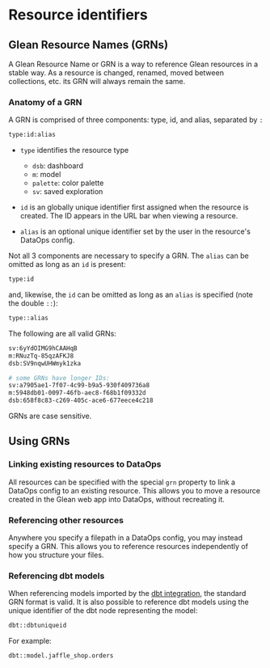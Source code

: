 # Resource identifiers

## Glean Resource Names (GRNs)

A Glean Resource Name or GRN is a way to reference Glean resources in a stable way.
As a resource is changed, renamed, moved between collections, etc. its GRN will
always remain the same.

### Anatomy of a GRN

A GRN is comprised of three components: type, id, and alias, separated by `:`

```bash
type:id:alias
```

- `type` identifies the resource type

  - `dsb`: dashboard
  - `m`: model
  - `palette`: color palette
  - `sv`: saved exploration

- `id` is an globally unique identifier first assigned when the resource
  is created. The ID appears in the URL bar when viewing a resource.

- `alias` is an optional unique identifier set by the user in the resource's DataOps config.

Not all 3 components are necessary to specify a GRN. The `alias` can be omitted as long as an `id` is present:

```bash
type:id
```

and, likewise, the `id` can be omitted as long as an `alias` is specified (note the double `::`):

```bash
type::alias
```

The following are all valid GRNs:

```bash
sv:6yYdOIMG9hCAAHqB
m:RNuzTq-85qzAFKJ8
dsb:SV9nqwUHWmyk1zka

# some GRNs have longer IDs:
sv:a7905ae1-7f07-4c99-b9a5-930f409736a8
m:5948db01-0097-46fb-aec8-f68b1f09332d
dsb:658f8c83-c269-405c-ace6-677eece4c218
```

GRNs are case sensitive.

## Using GRNs

### Linking existing resources to DataOps

All resources can be specified with the special `grn` property to link a DataOps
config to an existing resource. This allows you to move a resource created in
the Glean web app into DataOps, without recreating it.

### Referencing other resources

Anywhere you specify a filepath in a DataOps config, you may instead specify a GRN.
This allows you to reference resources independently of how you structure your files.

### Referencing dbt models

When referencing models imported by the [dbt integration](./dbt-integration.mdx), the standard GRN format is valid. 
It is also possible to reference dbt models using the unique identifier of the dbt node representing the model:
```bash
dbt::dbtuniqueid
```

For example:

```bash
dbt::model.jaffle_shop.orders
```
